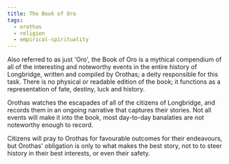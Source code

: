 ```yaml
---
title: The Book of Oro
tags:
  - orothas
  - religion
  - empirical-spirituality
---
```

Also referred to as just 'Oro', the Book of Oro is a mythical compendium of all
of the interesting and noteworthy events in the entire history of Longbridge,
written and compiled by Orothas; a deity responsible for this task. There is no
physical or readable edition of the book; it functions as a representation of
fate, destiny, luck and history.

Orothas watches the escapades of all of the citizens of Longbridge, and records
them in an ongoing narrative that captures their stories. Not all events will
make it into the book, most day-to-day banalaties are not noteworthy enough to
record.

Citizens will pray to Orothas for favourable outcomes for their endeavours, but
Orothas' obligation is only to what makes the best story, not to to steer
history in their best interests, or even their safety.

